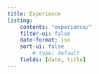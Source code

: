 ```yaml
---
title: Experience
listing:
    contents: "experience/"
    filter-ui: false
    date-format: iso
    sort-ui: false
        # type: default
    fields: [date, title]
---
```

